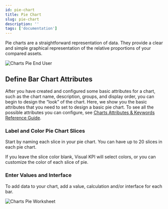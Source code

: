 ```yaml
---
id: pie-chart
title: Pie Chart
slug: pie-chart
description: ''
tags: ['documentation']
---
```



Pie charts are a straightforward representation of data. They provide a clear and simple graphical representation of the relative proportions of your compared assets.

<Image
  src="media/designer/authoring/charts/charts-pie-enduser.png"
  alt="Charts Pie End User"
/>

## Define Bar Chart Attributes

After you have created and configured some basic attributes for a chart, such as the chart name, description, groups, and display order, you can begin to design the “look” of the chart. Here, we show you the basic attributes that you need to set to design a basic pie chart. To see all the possible attributes you can configure, see [Charts Attributes & Keywords Reference Guide](/docs/reference/visual-kpi-designer/attributes-and-keywords/pie-charts).

### Label and Color Pie Chart Slices

Start by naming each slice in your pie chart. You can have up to 20 slices in each pie chart.

If you leave the slice color blank, Visual KPI will select colors, or you can customize the color of each slice of pie.

### Enter Values and Interface

To add data to your chart, add a value, calculation and/or interface for each bar.

<Image
  src="media/designer/authoring/charts/charts-pie-worksheet.png"
  alt="Charts Pie Worksheet"
/>
